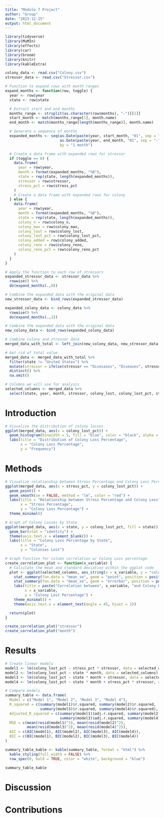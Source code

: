 ```yaml
---
title: "Module 7 Project"
author: "Group"
date: "2023-12-15"
output: html_document
---
```


```r
library(tidyverse)
library(MuMIn)
library(effects)
library(car)
library(broom)
library(knitr)
library(kableExtra)

colony_data <- read.csv("Colony.csv")
stressor_data <- read.csv("Stressor.csv")
```



``` r
# Function to expand rows with month ranges
expand_months <- function(row, toggle) {
  year <- row$year
  state <- row$state

  # Extract start and end months
  months_range <- strsplit(as.character(row$months), "-")[[1]]
  start_month <- match(months_range[1], month.name)
  end_month <- match(months_range[length(months_range)], month.name)

  # Generate a sequence of months
  expanded_months <- seq(as.Date(paste(year, start_month, "01", sep = "-")),
                         as.Date(paste(year, end_month, "01", sep = "-")),
                         by = "1 month")

  # Create a data frame with expanded rows for stressor
  if (toggle == 0) {
    data.frame(
      year = row$year,
      month = format(expanded_months, "%B"),
      state = rep(state, length(expanded_months)),
      stressor = row$stressor,
      stress_pct = row$stress_pct
    )
    # Create a data frame with expanded rows for colony
  } else {
    data.frame(
      year = row$year,
      month = format(expanded_months, "%B"),
      state = rep(state, length(expanded_months)),
      colony_n = row$colony_n,
      colony_max = row$colony_max,
      colony_lost = row$colony_lost,
      colony_lost_pct = row$colony_lost_pct,
      colony_added = row$colony_added,
      colony_reno = row$colony_reno,
      colony_reno_pct = row$colony_reno_pct
    )
  }
}

# Apply the function to each row of stressors
expanded_stressor_data <- stressor_data %>%
  rowwise() %>%
  do(expand_months(.,0))

# Combine the expanded data with the original data
new_stressor_data <- bind_rows(expanded_stressor_data)

expanded_colony_data <- colony_data %>%
  rowwise() %>%
  do(expand_months(.,1))

# Combine the expanded data with the original data
new_colony_data <- bind_rows(expanded_colony_data)

# Combine colony and stressor data
merged_data_with_total <- left_join(new_colony_data, new_stressor_data, by = c("year", "month", "state"))

# Get rid of total value
merged_data <- merged_data_with_total %>% 
  filter(state != "United States") %>%
  mutate(stressor = ifelse(stressor == "Disesases", "Diseases", stressor)) %>%
  distinct() %>%
  na.omit()

# Columns we will use for analysis
selected_columns <- merged_data %>%
  select(state, year, month, stressor, colony_lost, colony_lost_pct, stress_pct)
```




# Introduction

``` r
# Visualize the distribution of colony losses
ggplot(merged_data, aes(x = colony_lost_pct)) +
  geom_histogram(binwidth = 5, fill = "blue", color = "black", alpha = 0.7) +
  labs(title = "Distribution of Colony Loss Percentage",
       x = "Colony Loss Percentage",
       y = "Frequency")
```

# Methods




``` r
# Visualize relationship between Stress Percentage and Colony Loss Percentage
ggplot(merged_data, aes(x = stress_pct, y = colony_lost_pct)) +
  geom_point() +
  geom_smooth(se = FALSE, method = "lm", color = "red") +
  labs(title = "Relationship between Stress Percentage and Colony Loss",
       x = "Stress Percentage",
       y = "Colony Loss Percentage") + 
  theme_minimal()

# Graph of Colony Losses by State
ggplot(merged_data, aes(x = state, y = colony_lost_pct, fill = state)) +
  geom_bar(stat = "identity") +
  theme(axis.text.x = element_blank()) +
  labs(title = "Colony Loss Percentage by State",
       x = "State",
       y = "Colonies Lost")

# Graph function for column correlation w/ Colony Loss percentage
create_correlation_plot <- function(x_variable) {
  # Calculate the mean and standard deviation within the ggplot code
  plot <- ggplot(selected_columns, aes_string(x = x_variable, y = "colony_lost_pct")) +
    stat_summary(fun.data = "mean_se", geom = "point", position = position_dodge(width = 0.5)) +
    stat_summary(fun.data = "mean_se", geom = "errorbar", position = position_dodge(width = 0.5)) +
    labs(title = paste("Correlation between", x_variable, "and Colony Lost Percentage"),
         x = x_variable,
         y = "Colony Lost Percentage") +
    theme_minimal() + 
    theme(axis.text.x = element_text(angle = 45, hjust = 1))

  return(plot)
}

create_correlation_plot("stressor")
create_correlation_plot("month")
```




# Results





``` r
# Create linear models
model1 <- lm(colony_lost_pct ~ stress_pct * stressor, data = selected_columns)
model2 <- lm(colony_lost_pct ~ state * month, data = selected_columns)
model3 <- lm(colony_lost_pct ~ state * month + stressor, data = selected_columns)
model4 <- lm(colony_lost_pct ~ state * month + stress_pct * stressor, data = selected_columns)

# Compare models
summary_table <- data.frame(
  Model = c("Model 1", "Model 2", "Model 3", "Model 4"),
  R_squared = c(summary(model1)$r.squared, summary(model2)$r.squared, 
                summary(model3)$r.squared, summary(model4)$r.squared),
  Adjusted_R_squared = c(summary(model1)$adj.r.squared, summary(model2)$adj.r.squared, 
                         summary(model3)$adj.r.squared, summary(model4)$adj.r.squared),
  MSE = c(mean(resid(model1)^2), mean(resid(model2)^2),
          mean(resid(model3)^2), mean(resid(model4)^2)),
  AIC = c(AIC(model1), AIC(model2), AIC(model3), AIC(model4)),
  BIC = c(BIC(model1), BIC(model2), BIC(model3), BIC(model4))
)

summary_table_kable <- kable(summary_table, format = "html") %>%
  kable_styling(full_width = FALSE) %>%
  row_spec(0, bold = TRUE, color = "white", background = "blue")

summary_table_kable
```



# Discussion



# Contributions


